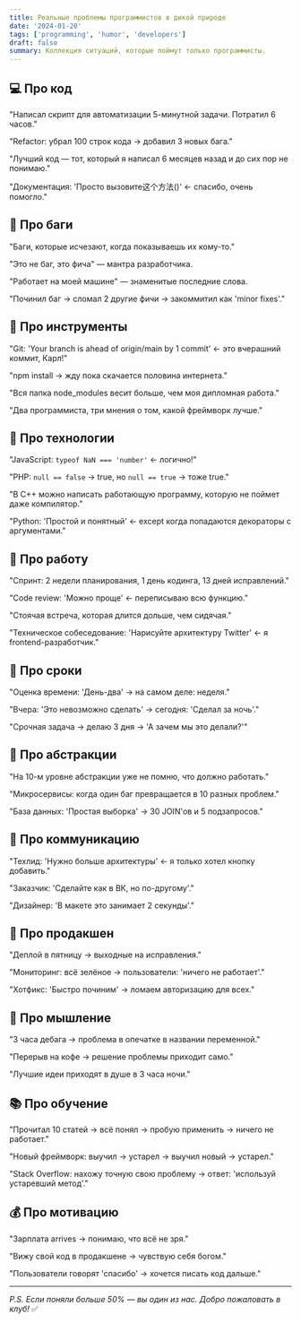 ```yaml
---
title: Реальные проблемы программистов в дикой природе
date: '2024-01-20'
tags: ['programming', 'humor', 'developers']
draft: false
summary: Коллекция ситуаций, которые поймут только программисты.
---
```


## 💻 Про код

"Написал скрипт для автоматизации 5-минутной задачи. Потратил 6 часов."

"Refactor: убрал 100 строк кода → добавил 3 новых бага."

"Лучший код — тот, который я написал 6 месяцев назад и до сих пор не понимаю."

"Документация: 'Просто вызовите这个方法()' ← спасибо, очень помогло."

## 🐛 Про баги

"Баги, которые исчезают, когда показываешь их кому-то."

"Это не баг, это фича" — мантра разработчика.

"Работает на моей машине" — знаменитые последние слова.

"Починил баг → сломал 2 другие фичи → закоммитил как 'minor fixes'."

## 🔧 Про инструменты

"Git: 'Your branch is ahead of origin/main by 1 commit' ← это вчерашний коммит, Карл!"

"npm install → жду пока скачается половина интернета."

"Вся папка node_modules весит больше, чем моя дипломная работа."

"Два программиста, три мнения о том, какой фреймворк лучше."

## 💾 Про технологии

"JavaScript: `typeof NaN === 'number'` ← логично!"

"PHP: `null == false` → true, но `null == true` → тоже true."

"В C++ можно написать работающую программу, которую не поймет даже компилятор."

"Python: 'Простой и понятный' ← except когда попадаются декораторы с аргументами."

## 🏢 Про работу

"Спринт: 2 недели планирования, 1 день кодинга, 13 дней исправлений."

"Code review: 'Можно проще' ← переписываю всю функцию."

"Стоячая встреча, которая длится дольше, чем сидячая."

"Техническое собеседование: 'Нарисуйте архитектуру Twitter' ← я frontend-разработчик."

## 📅 Про сроки

"Оценка времени: 'День-два' → на самом деле: неделя."

"Вчера: 'Это невозможно сделать' → сегодня: 'Сделал за ночь'."

"Срочная задача → делаю 3 дня → 'А зачем мы это делали?'"

## 🎯 Про абстракции

"На 10-м уровне абстракции уже не помню, что должно работать."

"Микросервисы: когда один баг превращается в 10 разных проблем."

"База данных: 'Простая выборка' → 30 JOIN'ов и 5 подзапросов."

## 💬 Про коммуникацию

"Техлид: 'Нужно больше архитектуры' ← я только хотел кнопку добавить."

"Заказчик: 'Сделайте как в ВК, но по-другому'."

"Дизайнер: 'В макете это занимает 2 секунды'."

## 🚀 Про продакшен

"Деплой в пятницу → выходные на исправления."

"Мониторинг: всё зелёное → пользователи: 'ничего не работает'."

"Хотфикс: 'Быстро починим' → ломаем авторизацию для всех."

## 🧠 Про мышление

"3 часа дебага → проблема в опечатке в названии переменной."

"Перерыв на кофе → решение проблемы приходит само."

"Лучшие идеи приходят в душе в 3 часа ночи."

## 📚 Про обучение

"Прочитал 10 статей → всё понял → пробую применить → ничего не работает."

"Новый фреймворк: выучил → устарел → выучил новый → устарел."

"Stack Overflow: нахожу точную свою проблему → ответ: 'используй устаревший метод'."

## 💰 Про мотивацию

"Зарплата arrives → понимаю, что всё не зря."

"Вижу свой код в продакшене → чувствую себя богом."

"Пользователи говорят 'спасибо' → хочется писать код дальше."

---

*P.S. Если поняли больше 50% — вы один из нас. Добро пожаловать в клуб!* ✅